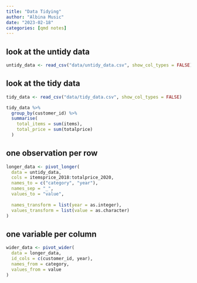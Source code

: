 ```yaml
---
title: "Data Tidying"
author: "Albina Music"
date: "2023-02-18"
categories: [qmd notes]
---
```

## look at the untidy data

```r
untidy_data <- read_csv("data/untidy_data.csv", show_col_types = FALSE)
```

## look at the tidy data

```r
tidy_data <- read_csv("data/tidy_data.csv", show_col_types = FALSE)
```

```r
tidy_data %>%
  group_by(customer_id) %>%
  summarise(
    total_items = sum(items),
    total_price = sum(totalprice)
  )
```

## one observation per row

```r
longer_data <- pivot_longer(
  data = untidy_data, 
  cols = itemsprice_2018:totalprice_2020, 
  names_to = c("category", "year"), 
  names_sep = "_", 
  values_to = "value", 
  
  names_transform = list(year = as.integer),
  values_transform = list(value = as.character) 
)
```

## one variable per column

```r
wider_data <- pivot_wider(
  data = longer_data,
  id_cols = c(customer_id, year),
  names_from = category,
  values_from = value
)
```
